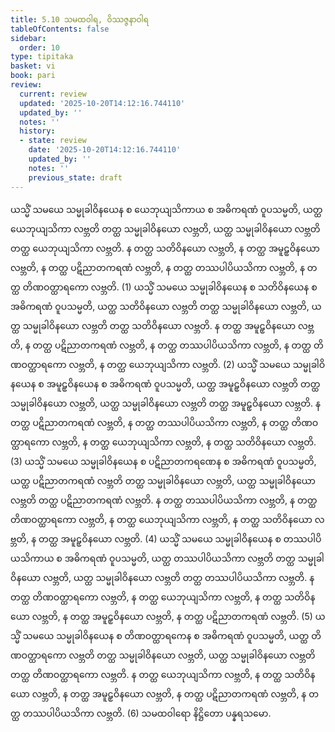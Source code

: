 ```yaml
---
title: 5.10 သမထဝါရ, ဝိဿဇ္ဇနာဝါရ
tableOfContents: false
sidebar:
  order: 10
type: tipitaka
basket: vi
book: pari
review:
  current: review
  updated: '2025-10-20T14:12:16.744110'
  updated_by: ''
  notes: ''
  history:
  - state: review
    date: '2025-10-20T14:12:16.744110'
    updated_by: ''
    notes: ''
    previous_state: draft
---
```



<DynamicBreadcrumb />


<ReviewStatus review={frontmatter.review} showDetails={true} />

<HypothesisAnnotation frontmatter={frontmatter} />

<Division number="305" book="pari" e="ch" v="5" p="193">

<Paragraph number="1321" book="pari">
ယသ္မိံ သမယေ သမ္မုခါဝိနယေန စ ယေဘုယျသိကာယ စ အဓိကရဏံ ဝူပသမ္မတိ, ယတ္ထ ယေဘုယျသိကာ လဗ္ဘတိ တတ္ထ သမ္မုခါဝိနယော လဗ္ဘတိ, ယတ္ထ သမ္မုခါဝိနယော လဗ္ဘတိ တတ္ထ ယေဘုယျသိကာ လဗ္ဘတိ. န တတ္ထ သတိဝိနယော လဗ္ဘတိ, န တတ္ထ အမူဠှဝိနယော လဗ္ဘတိ, န တတ္ထ ပဋိညာတကရဏံ လဗ္ဘတိ, န တတ္ထ တဿပါပိယသိကာ လဗ္ဘတိ, န တတ္ထ တိဏဝတ္ထာရကော လဗ္ဘတိ. (1)
</Paragraph>

<Paragraph number="1322" book="pari">
ယသ္မိံ သမယေ သမ္မုခါဝိနယေန စ သတိဝိနယေန စ အဓိကရဏံ ဝူပသမ္မတိ, ယတ္ထ သတိဝိနယော လဗ္ဘတိ တတ္ထ သမ္မုခါဝိနယော လဗ္ဘတိ, ယတ္ထ သမ္မုခါဝိနယော လဗ္ဘတိ တတ္ထ သတိဝိနယော လဗ္ဘတိ. န တတ္ထ အမူဠှဝိနယော လဗ္ဘတိ, န တတ္ထ ပဋိညာတကရဏံ လဗ္ဘတိ, န တတ္ထ တဿပါပိယသိကာ လဗ္ဘတိ, န တတ္ထ တိဏဝတ္ထာရကော လဗ္ဘတိ, န တတ္ထ ယေဘုယျသိကာ လဗ္ဘတိ. (2)
</Paragraph>

<Paragraph number="1323" book="pari">
ယသ္မိံ သမယေ သမ္မုခါဝိနယေန စ အမူဠှဝိနယေန စ အဓိကရဏံ ဝူပသမ္မတိ, ယတ္ထ အမူဠှဝိနယော လဗ္ဘတိ တတ္ထ သမ္မုခါဝိနယော လဗ္ဘတိ, ယတ္ထ သမ္မုခါဝိနယော လဗ္ဘတိ တတ္ထ အမူဠှဝိနယော လဗ္ဘတိ. န တတ္ထ ပဋိညာတကရဏံ လဗ္ဘတိ, န တတ္ထ တဿပါပိယသိကာ လဗ္ဘတိ, န တတ္ထ တိဏဝတ္ထာရကော လဗ္ဘတိ, န တတ္ထ ယေဘုယျသိကာ လဗ္ဘတိ, န တတ္ထ သတိဝိနယော လဗ္ဘတိ. (3)
</Paragraph>

<Paragraph number="1324" book="pari">
ယသ္မိံ သမယေ သမ္မုခါဝိနယေန စ ပဋိညာတကရဏေန စ အဓိကရဏံ ဝူပသမ္မတိ, ယတ္ထ ပဋိညာတကရဏံ လဗ္ဘတိ တတ္ထ သမ္မုခါဝိနယော လဗ္ဘတိ, ယတ္ထ သမ္မုခါဝိနယော လဗ္ဘတိ တတ္ထ ပဋိညာတကရဏံ လဗ္ဘတိ. န တတ္ထ တဿပါပိယသိကာ လဗ္ဘတိ, န တတ္ထ တိဏဝတ္ထာရကော လဗ္ဘတိ, န တတ္ထ ယေဘုယျသိကာ လဗ္ဘတိ, န တတ္ထ သတိဝိနယော လဗ္ဘတိ, န တတ္ထ အမူဠှဝိနယော လဗ္ဘတိ. (4)
</Paragraph>

<Paragraph number="1325" book="pari">
ယသ္မိံ သမယေ သမ္မုခါဝိနယေန စ တဿပါပိယသိကာယ စ အဓိကရဏံ ဝူပသမ္မတိ, ယတ္ထ တဿပါပိယသိကာ လဗ္ဘတိ တတ္ထ သမ္မုခါဝိနယော လဗ္ဘတိ, ယတ္ထ သမ္မုခါဝိနယော လဗ္ဘတိ တတ္ထ တဿပါပိယသိကာ လဗ္ဘတိ. န တတ္ထ တိဏဝတ္ထာရကော လဗ္ဘတိ, န တတ္ထ ယေဘုယျသိကာ လဗ္ဘတိ, န တတ္ထ သတိဝိနယော လဗ္ဘတိ, န တတ္ထ အမူဠှဝိနယော လဗ္ဘတိ, န တတ္ထ ပဋိညာတကရဏံ လဗ္ဘတိ. (5)
</Paragraph>

<Paragraph number="1326" book="pari">
ယသ္မိံ သမယေ သမ္မုခါဝိနယေန စ တိဏဝတ္ထာရကေန စ အဓိကရဏံ ဝူပသမ္မတိ, ယတ္ထ တိဏဝတ္ထာရကော လဗ္ဘတိ တတ္ထ သမ္မုခါဝိနယော လဗ္ဘတိ, ယတ္ထ သမ္မုခါဝိနယော လဗ္ဘတိ တတ္ထ တိဏဝတ္ထာရကော လဗ္ဘတိ. န တတ္ထ ယေဘုယျသိကာ လဗ္ဘတိ, န တတ္ထ သတိဝိနယော လဗ္ဘတိ, န တတ္ထ အမူဠှဝိနယော လဗ္ဘတိ, န တတ္ထ ပဋိညာတကရဏံ လဗ္ဘတိ, န တတ္ထ တဿပါပိယသိကာ လဗ္ဘတိ. (6)

</Paragraph>
</Division>

<Paragraph number="1327" type="center" book="pari">
သမထဝါရော နိဋ္ဌိတော ပန္နရသမော.
</Paragraph>